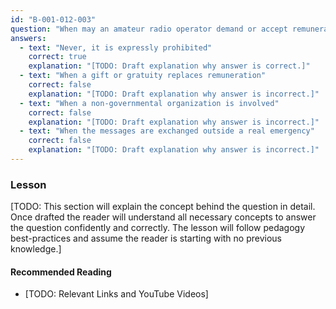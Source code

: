 ```yaml
---
id: "B-001-012-003"
question: "When may an amateur radio operator demand or accept remuneration for exchanging messages?"
answers:
  - text: "Never, it is expressly prohibited"
    correct: true
    explanation: "[TODO: Draft explanation why answer is correct.]"
  - text: "When a gift or gratuity replaces remuneration"
    correct: false
    explanation: "[TODO: Draft explanation why answer is incorrect.]"
  - text: "When a non-governmental organization is involved"
    correct: false
    explanation: "[TODO: Draft explanation why answer is incorrect.]"
  - text: "When the messages are exchanged outside a real emergency"
    correct: false
    explanation: "[TODO: Draft explanation why answer is incorrect.]"
---
```


### Lesson

[TODO: This section will explain the concept behind the question in detail. Once drafted the reader will understand all necessary concepts to answer the question confidently and correctly. The lesson will follow pedagogy best-practices and assume the reader is starting with no previous knowledge.]

#### Recommended Reading

- [TODO: Relevant Links and YouTube Videos]

